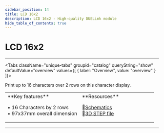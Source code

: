 ```yaml
---
sidebar_position: 14
title: LCD 16x2
description: LCD 16x2 - High-quality DUELink module
hide_table_of_contents: true
---
```



# LCD 16x2

<ImageSection 
  product="dlcd16x2-c"
  tagline="16x2 Character Display"
/>

---

<Tabs className="unique-tabs" groupid="catalog" queryString="show" defaultValue="overview"
  values={[
    {
        label: "Overview",
        value: "overview"
    }
]}>

<TabItem value="overview">

Print up to 16 characters over 2 rows on this character display.

<table><td width='50%'>
**Key features**

• 16 Characters by 2 rows<br/>
• 97x37mm overall dimension<br/>

</td><td width='50%'>
**Resources**
 
📄[Schematics](/sch/gdl-dlcd16x2-c.pdf)<br/>
🔩[3D STEP file](/3d/gdl-dlcd16x2-c.step)<br/>
</td></table>

</TabItem>



</Tabs>

---

<OrderSection
    product="DUELink LCD 16x2"
    partnumber="GDL-DLCD16X2-C"
    price="$0.00"
/>
